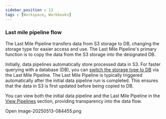 ```yaml
---
sidebar_position : 13
tags : [Workspace, Workbooks]
---
```

### Last mile pipeline flow

The Last Mile Pipeline transfers data from S3 storage to DB, changing the storage type for easier access and use. The Last Mile Pipeline's primary function is to copy the data from the S3 storage into the designated DB.

Initially, data pipelines automatically store processed data in S3. For faster querying with a database (DB), you can [switch the storage type to DB](https://saasxl.atlassian.net/wiki/spaces/documentation/pages/220692503/DataGOL+Documentation#Switching-the-storage-type) via the Last Mile Pipeline. The Last Mile Pipeline is typically triggered automatically after the initial data pipeline run is completed. This ensures that the data in S3 is first updated before being copied to DB.

You can view both the initial data pipeline and the Last Mile Pipeline in the [View Pipelines](https://saasxl.atlassian.net/wiki/spaces/documentation/pages/220692503/DataGOL+Documentation#Accessing-workbook-pipeline-information) section, providing transparency into the data flow.

Open image-20250513-084455.png
